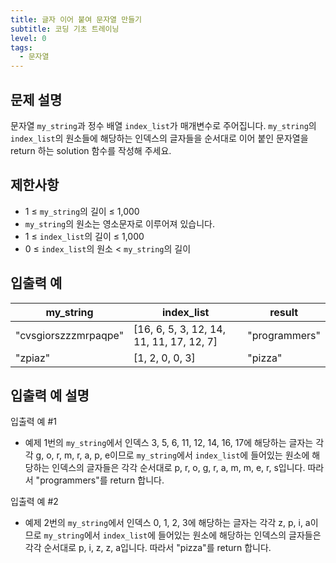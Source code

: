 ```yaml
---
title: 글자 이어 붙여 문자열 만들기
subtitle: 코딩 기초 트레이닝
level: 0
tags:
  - 문자열
---
```


## 문제 설명

문자열 `my_string`과 정수 배열 `index_list`가 매개변수로 주어집니다. `my_string`의 `index_list`의 원소들에 해당하는 인덱스의 글자들을 순서대로 이어 붙인 문자열을 return 하는 solution 함수를 작성해 주세요.

## 제한사항

- 1 ≤ `my_string`의 길이 ≤ 1,000
- `my_string`의 원소는 영소문자로 이루어져 있습니다.
- 1 ≤ `index_list`의 길이 ≤ 1,000
- 0 ≤ `index_list`의 원소 < `my_string`의 길이

## 입출력 예

| my_string            | index_list                                 | result        |
| -------------------- | ------------------------------------------ | ------------- |
| "cvsgiorszzzmrpaqpe" | \[16, 6, 5, 3, 12, 14, 11, 11, 17, 12, 7\] | "programmers" |
| "zpiaz"              | \[1, 2, 0, 0, 3\]                          | "pizza"       |

## 입출력 예 설명

입출력 예 #1

- 예제 1번의 `my_string`에서 인덱스 3, 5, 6, 11, 12, 14, 16, 17에 해당하는 글자는 각각 g, o, r, m, r, a, p, e이므로 `my_string`에서 `index_list`에 들어있는 원소에 해당하는 인덱스의 글자들은 각각 순서대로 p, r, o, g, r, a, m, m, e, r, s입니다. 따라서 "programmers"를 return 합니다.

입출력 예 #2

- 예제 2번의 `my_string`에서 인덱스 0, 1, 2, 3에 해당하는 글자는 각각 z, p, i, a이므로 `my_string`에서 `index_list`에 들어있는 원소에 해당하는 인덱스의 글자들은 각각 순서대로 p, i, z, z, a입니다. 따라서 "pizza"를 return 합니다.
